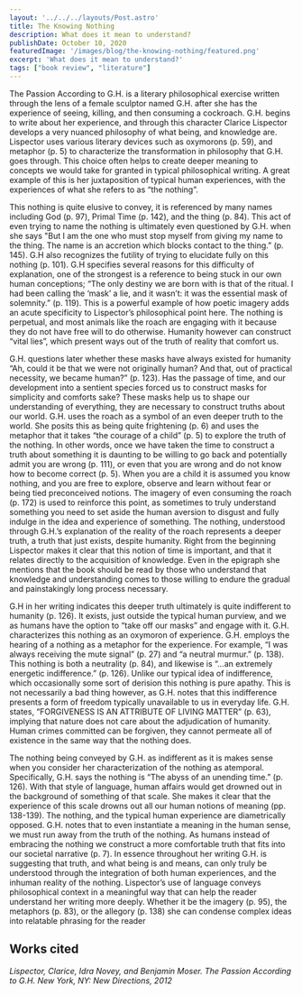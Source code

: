 ```yaml
---
layout: '../../../layouts/Post.astro'
title: The Knowing Nothing
description: What does it mean to understand?
publishDate: October 10, 2020
featuredImage: '/images/blog/the-knowing-nothing/featured.png'
excerpt: 'What does it mean to understand?'
tags: ["book review", "literature"]
---
```


The Passion According to G.H. is a literary philosophical exercise written through the lens of a female sculptor named G.H. after she has the experience of seeing, killing, and then consuming a cockroach. G.H. begins to write about her experience, and through this character Clarice Lispector develops a very nuanced philosophy of what being, and knowledge are. Lispector uses various literary devices such as oxymorons (p. 59), and metaphor (p. 5) to characterize the transformation in philosophy that G.H. goes through. This choice often helps to create deeper meaning to concepts we would take for granted in typical philosophical writing. A great example of this is her juxtaposition of typical human experiences, with the experiences of what she refers to as “the nothing”. 

This nothing is quite elusive to convey, it is referenced by many names including God (p. 97), Primal Time (p. 142), and the thing (p. 84). This act of even trying to name the nothing is ultimately even questioned by G.H. when she says "But I am the one who must stop myself from giving my name to the thing. The name is an accretion which blocks contact to the thing.” (p. 145). G.H also recognizes the futility of trying to elucidate fully on this nothing (p. 101). G.H specifies several reasons for this difficulty of explanation, one of the strongest is a reference to being stuck in our own human conceptions; “The only destiny we are born with is that of the ritual. I had been calling the ‘mask’ a lie, and it wasn’t: it was the essential mask of solemnity.” (p. 119). This is a powerful example of how poetic imagery adds an acute specificity to Lispector’s philosophical point here. The nothing is perpetual, and most animals like the roach are engaging with it because they do not have free will to do otherwise. Humanity however can construct “vital lies”, which present ways out of the truth of reality that comfort us. 

G.H. questions later whether these masks have always existed for humanity “Ah, could it be that we were not originally human? And that, out of practical necessity, we became human?” (p. 123). Has the passage of time, and our development into a sentient species forced us to construct masks for simplicity and comforts sake? These masks help us to shape our understanding of everything, they are necessary to construct truths about our world. G.H. uses the roach as a symbol of an even deeper truth to the world. She posits this as being quite frightening (p. 6) and uses the metaphor that it takes “the courage of a child” (p. 5) to explore the truth of the nothing. In other words, once we have taken the time to construct a truth about something it is daunting to be willing to go back and potentially admit you are wrong (p. 111), or even that you are wrong and do not know how to become correct (p. 5). When you are a child it is assumed you know nothing, and you are free to explore, observe and learn without fear or being tied preconceived notions. The imagery of even consuming the roach (p. 172) is used to reinforce this point, as sometimes to truly understand something you need to set aside the human aversion to disgust and fully indulge in the idea and experience of something. The nothing, understood through G.H.’s explanation of the reality of the roach represents a deeper truth, a truth that just exists, despite humanity. Right from the beginning Lispector makes it clear that this notion of time is important, and that it relates directly to the acquisition of knowledge. Even in the epigraph she mentions that the book should be read by those who understand that knowledge and understanding comes to those willing to endure the gradual and painstakingly long process necessary. 

G.H in her writing indicates this deeper truth ultimately is quite indifferent to humanity (p. 126). It exists, just outside the typical human purview, and we as humans have the option to “take off our masks” and engage with it. G.H. characterizes this nothing as an oxymoron of experience. G.H. employs the hearing of a nothing as a metaphor for the experience. For example, “I was always receiving the mute signal” (p. 27) and “a neutral murmur.” (p. 138). This nothing is both a neutrality (p. 84), and likewise is “…an extremely energetic indifference.” (p. 126). Unlike our typical idea of indifference, which occasionally some sort of derision this nothing is pure apathy. This is not necessarily a bad thing however, as G.H. notes that this indifference presents a form of freedom typically unavailable to us in everyday life. G.H. states, “FORGIVENESS IS AN ATTRIBUTE OF LIVING MATTER” (p. 63), implying that nature does not care about the adjudication of humanity. Human crimes committed can be forgiven, they cannot permeate all of existence in the same way that the nothing does. 

The nothing being conveyed by G.H. as indifferent as it is makes sense when you consider her characterization of the nothing as atemporal. Specifically, G.H. says the nothing is “The abyss of an unending time.” (p. 126). With that style of language, human affairs would get drowned out in the background of something of that scale. She makes it clear that the experience of this scale drowns out all our human notions of meaning (pp. 138-139). The nothing, and the typical human experience are diametrically opposed. G.H. notes that to even instantiate a meaning in the human sense, we must run away from the truth of the nothing. As humans instead of embracing the nothing we construct a more comfortable truth that fits into our societal narrative (p. 7). In essence throughout her writing G.H. is suggesting that truth, and what being is and means, can only truly be understood through the integration of both human experiences, and the inhuman reality of the nothing. Lispector’s use of language conveys philosophical context in a meaningful way that can help the reader understand her writing more deeply. Whether it be the imagery (p. 95), the metaphors (p. 83), or the allegory (p. 138) she can condense complex ideas into relatable phrasing for the reader

## Works cited 

*Lispector, Clarice, Idra Novey, and Benjamin Moser. The Passion According to G.H. New York, NY: New Directions, 2012*
